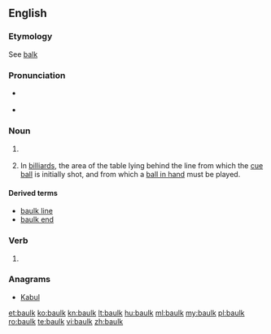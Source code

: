 ==English==

===Etymology===
See [[balk]]

===Pronunciation===
* {{a|UK}} {{IPA|[bɔːɫk]|lang=en}}
*<!-- {{a|US}} {{IPA|/bɑk/}}-->
{{rfap|UK|UK}}

===Noun===
{{en-noun}}

# {{context|British|lang=en}} {{alternative spelling of|balk|lang=en}}
# {{context|UK|lang=en}} In [[billiard]]s, the area of the table lying behind the line from which the [[cue ball]] is initially shot, and from which a [[ball in hand]] must be played.

====Derived terms====
* [[baulk line]]
* [[baulk end]]

===Verb===
{{en-verb}}

# {{context|British|lang=en}} {{alternative spelling of|balk|lang=en}}

===Anagrams===
* [[Kabul#English|Kabul]]

[[et:baulk]]
[[ko:baulk]]
[[kn:baulk]]
[[lt:baulk]]
[[hu:baulk]]
[[ml:baulk]]
[[my:baulk]]
[[pl:baulk]]
[[ro:baulk]]
[[te:baulk]]
[[vi:baulk]]
[[zh:baulk]]